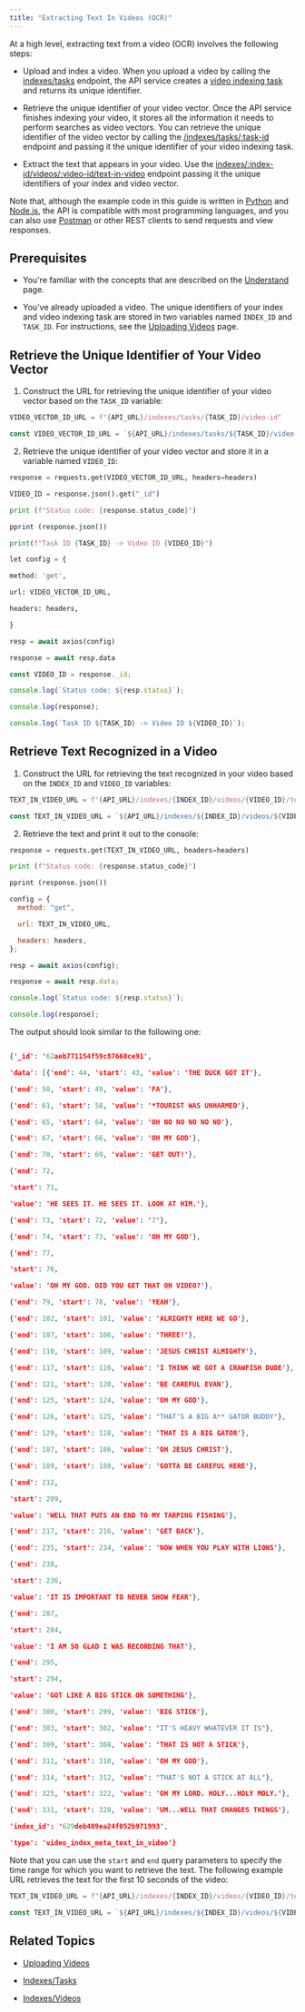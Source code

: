 ```yaml
---
title: "Extracting Text In Videos (OCR)"
---
```


At a high level, extracting text from a video (OCR) involves the following
steps:

- Upload and index a video. When you upload a video by calling the
  [indexes/tasks](/reference/api-reference/indexes-tasks) endpoint, the API
  service creates a
  [video indexing task](/reference/api-reference/indexes-tasks#create-a-new-video-indexing-task)
  and returns its unique identifier.

- Retrieve the unique identifier of your video vector. Once the API service
  finishes indexing your video, it stores all the information it needs to
  perform searches as video vectors. You can retrieve the unique identifier of
  the video vector by calling the
  [/indexes/tasks/:task-id](/reference/api-reference/indexes-tasks#retrieve-a-video-vector-id-based-on-a-task-id)
  endpoint and passing it the unique identifier of your video indexing task.

- Extract the text that appears in your video. Use the
  [indexes/:index-id/videos/:video-id/text-in-video](/reference/api-reference/indexes-videos#retrieve-text-recognized-in-a-video-ocr)
  endpoint passing it the unique identifiers of your index and video vector.

Note that, although the example code in this guide is written in
[Python](https://www.python.org) and [Node.js](https://nodejs.org/en/), the API
is compatible with most programming languages, and you can also use
[Postman](https://www.postman.com) or other REST clients to send requests and
view responses.

## Prerequisites

- You're familiar with the concepts that are described on the
  [Understand](/understand) page.

- You've already uploaded a video. The unique identifiers of your index and
  video indexing task are stored in two variables named `INDEX_ID` and
  `TASK_ID`. For instructions, see the
  [Uploading Videos](/guides/uploading-videos) page.

## Retrieve the Unique Identifier of Your Video Vector

1. Construct the URL for retrieving the unique identifier of your video vector
   based on the `TASK_ID` variable:

<CodeGroup>

```python Python
VIDEO_VECTOR_ID_URL = f"{API_URL}/indexes/tasks/{TASK_ID}/video-id"
```

```js Node.js
const VIDEO_VECTOR_ID_URL = `${API_URL}/indexes/tasks/${TASK_ID}/video-id`;
```

</CodeGroup>

2. Retrieve the unique identifier of your video vector and store it in a
   variable named `VIDEO_ID`:

<CodeGroup>

```python Python
response = requests.get(VIDEO_VECTOR_ID_URL, headers=headers)

VIDEO_ID = response.json().get("_id")

print (f"Status code: {response.status_code}")

pprint (response.json())

print(f"Task ID {TASK_ID} -> Video ID {VIDEO_ID}")

let config = {

method: 'get',

url: VIDEO_VECTOR_ID_URL,

headers: headers,

}

resp = await axios(config)

response = await resp.data
```

```js Node.js
const VIDEO_ID = response._id;

console.log(`Status code: ${resp.status}`);

console.log(response);

console.log(`Task ID ${TASK_ID} -> Video ID ${VIDEO_ID}`);
```

</CodeGroup>

## Retrieve Text Recognized in a Video

1. Construct the URL for retrieving the text recognized in your video based on
   the `INDEX_ID` and `VIDEO_ID` variables:

<CodeGroup>

```python Python
TEXT_IN_VIDEO_URL = f"{API_URL}/indexes/{INDEX_ID}/videos/{VIDEO_ID}/text-in-video
```

```js Node.js
const TEXT_IN_VIDEO_URL = `${API_URL}/indexes/${INDEX_ID}/videos/${VIDEO_ID}/text-in-video
```

</CodeGroup>

2. Retrieve the text and print it out to the console:

<CodeGroup>

```python Python
response = requests.get(TEXT_IN_VIDEO_URL, headers=headers)

print (f"Status code: {response.status_code}")

pprint (response.json())
```

```js Node.js
config = {
  method: "get",

  url: TEXT_IN_VIDEO_URL,

  headers: headers,
};

resp = await axios(config);

response = await resp.data;

console.log(`Status code: ${resp.status}`);

console.log(response);
```

</CodeGroup>

The output should look similar to the following one:

```json Status code: 200

{'_id': '62aeb771154f59c87660ce91',

'data': [{'end': 44, 'start': 43, 'value': 'THE DUCK GOT IT'},

{'end': 50, 'start': 49, 'value': 'FA'},

{'end': 61, 'start': 58, 'value': '*TOURIST WAS UNHARMED'},

{'end': 65, 'start': 64, 'value': 'ОН NO NO NO NO NO'},

{'end': 67, 'start': 66, 'value': 'ОН MY GOD'},

{'end': 70, 'start': 69, 'value': 'GET OUT!'},

{'end': 72,

'start': 71,

'value': 'НЕ SEES IT. НЕ SEES IT. LOOK AT HIM.'},

{'end': 73, 'start': 72, 'value': '7'},

{'end': 74, 'start': 73, 'value': 'ОН MY GOD'},

{'end': 77,

'start': 76,

'value': 'ОН MY GOD. DID YOU GET THAT ON VIDEO?'},

{'end': 79, 'start': 78, 'value': 'YEAH'},

{'end': 102, 'start': 101, 'value': 'ALRIGHTY HERE WE GO'},

{'end': 107, 'start': 106, 'value': 'THREE!'},

{'end': 110, 'start': 109, 'value': 'JESUS CHRIST ALMIGHTY'},

{'end': 117, 'start': 116, 'value': 'I THINK WE GOT A CRAWFISH DUDE'},

{'end': 121, 'start': 120, 'value': 'BE CAREFUL EVAN'},

{'end': 125, 'start': 124, 'value': 'ОН MY GOD'},

{'end': 126, 'start': 125, 'value': "THAT'S A BIG A** GATOR BUDDY"},

{'end': 129, 'start': 128, 'value': 'THAT IS A BIG GATOR'},

{'end': 187, 'start': 186, 'value': 'ОН JESUS CHRIST'},

{'end': 189, 'start': 188, 'value': 'GOTTA BE CAREFUL HERE'},

{'end': 212,

'start': 209,

'value': 'WELL THAT PUTS AN END TO MY TARPING FISHING'},

{'end': 217, 'start': 216, 'value': 'GET BACK'},

{'end': 235, 'start': 234, 'value': 'NOW WHEN YOU PLAY WITH LIONS'},

{'end': 238,

'start': 236,

'value': 'IT IS IMPORTANT TO NEVER SHOW FEAR'},

{'end': 287,

'start': 284,

'value': 'I AM SO GLAD I WAS RECORDING THAT'},

{'end': 295,

'start': 294,

'value': 'GOT LIKE A BIG STICK OR SOMETHING'},

{'end': 300, 'start': 299, 'value': 'BIG STICK'},

{'end': 303, 'start': 302, 'value': "IT'S HEAVY WHATEVER IT IS"},

{'end': 309, 'start': 308, 'value': 'THAT IS NOT A STICK'},

{'end': 311, 'start': 310, 'value': 'ОН MY GOD'},

{'end': 314, 'start': 312, 'value': "THAT'S NOT A STICK AT ALL"},

{'end': 325, 'start': 322, 'value': 'ОН MY LORD. HOLY...HOLY MOLY.'},

{'end': 331, 'start': 328, 'value': 'UM...WELL THAT CHANGES THINGS'},

'index_id': '629deb409ea24f052b971993',

'type': 'video_index_meta_text_in_video'}
```

Note that you can use the `start` and `end` query parameters to specify the time
range for which you want to retrieve the text. The following example URL
retrieves the text for the first 10 seconds of the video:

<CodeGroup>

```python
TEXT_IN_VIDEO_URL = f"{API_URL}/indexes/{INDEX_ID}/videos/{VIDEO_ID}/text-in-video?start=0&end=10"
```

```js Node.js
const TEXT_IN_VIDEO_URL = `${API_URL}/indexes/${INDEX_ID}/videos/${VIDEO_ID}/text-in-video?start=0&end=10`;
```

</CodeGroup>

## Related Topics

- [Uploading Videos](/guides/uploading-videos)

- [Indexes/Tasks](/reference/api-reference/indexes-tasks)

- [Indexes/Videos](/reference/api-reference/indexes-videos)
